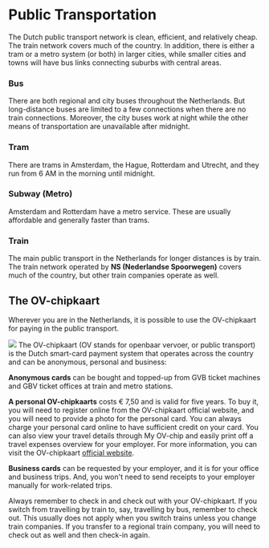
# Public Transportation

The Dutch public transport network is clean, efficient, and relatively cheap. The train network covers much of the country. In addition, there is either a tram or a metro system (or both) in larger cities, while smaller cities and towns will have bus links connecting suburbs with central areas. 

### Bus
There are both regional and city buses throughout the Netherlands. But long-distance buses are limited to a few connections when there are no train connections. Moreover, the city buses work at night while the other means of transportation are unavailable after midnight.

### Tram
There are trams in Amsterdam, the Hague, Rotterdam and Utrecht, and they run from 6 AM in the morning until midnight.

### Subway (Metro)
Amsterdam and Rotterdam have a metro service. These are usually affordable and generally faster than trams.

### Train
The main public transport in the Netherlands for longer distances is by train. The train network operated by **NS (Nederlandse Spoorwegen)** covers much of the country, but other train companies operate as well. 

## The OV-chipkaart
Wherever you are in the Netherlands, it is possible to use the OV-chipkaart for paying in the public transport.

<Image src="ov-chipkaart.jpeg" />
The OV-chipkaart (OV stands for openbaar vervoer, or public transport) is the Dutch smart-card payment system that operates across the country and can be anonymous, personal and business:

**Anonymous cards** can be bought and topped-up from GVB ticket machines and GBV ticket offices at train and metro stations. 

**A personal OV-chipkaarts** costs € 7,50 and is valid for five years. To buy it, you will need to register online from the OV-chipkaart official website, and you will need to provide a photo for the personal card. You can always charge your personal card online to have sufficient credit on your card. You can also view your travel details through My OV-chip and easily print off a travel expenses overview for your employer. For more information, you can visit the OV-chipkaart [official website](https://www.ov-chipkaart.nl/purchase-an-ov-chipkaart/apply-for-personal-ov-chipkaart.htm).

**Business cards** can be requested by your employer, and it is for your office and business trips. And, you won't need to send receipts to your employer manually for work-related trips.

<Callout warning>
    Always remember to check in and check out with your OV-chipkaart. If you switch from travelling by train to, say, travelling by bus, remember to check out. This usually does not apply when you switch trains unless you change train companies. If you transfer to a regional train company, you will need to check out as well and then check-in again.
</Callout>
